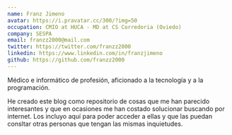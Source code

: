 ```yaml
---
name: Franz Jimeno
avatar: https://i.pravatar.cc/300/?img=50
occupation: CMIO at HUCA - MD at CS Corredoria (Oviedo)
company: SESPA
email: franzz2000@mail.com
twitter: https://twitter.com/franzz2000
linkedin: https://www.linkedin.com/in/franzjimeno
github: https://github.com/franzz2000
---
```


Médico e informático de profesión, aficionado a la tecnología y a la programación.

He creado este blog como repositorio de cosas que me han parecido interesantes y que en ocasiones me han costado solucionar buscando por internet. Los incluyo aquí para poder acceder a ellas y que las puedan consltar otras personas que tengan las mismas inquietudes.
